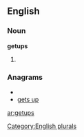 
==English==

===Noun===
'''getups'''

# {{plural of|[[getup]]}}

===Anagrams===
* {{alphagram|egpstu}}
* [[gets up#English|gets up]]

[[Category:English plurals]]

[[ar:getups]]